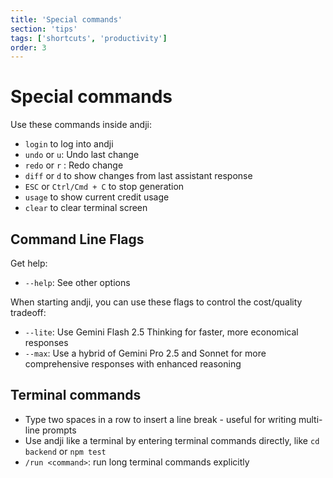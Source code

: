 ```yaml
---
title: 'Special commands'
section: 'tips'
tags: ['shortcuts', 'productivity']
order: 3
---
```


# Special commands

Use these commands inside andji:

- `login` to log into andji
- `undo` or `u`: Undo last change
- `redo` or `r` : Redo change
- `diff` or `d` to show changes from last assistant response
- `ESC` or `Ctrl/Cmd + C` to stop generation
- `usage` to show current credit usage
- `clear` to clear terminal screen

## Command Line Flags

Get help:

- `--help`: See other options

When starting andji, you can use these flags to control the cost/quality tradeoff:

- `--lite`: Use Gemini Flash 2.5 Thinking for faster, more economical responses
- `--max`: Use a hybrid of Gemini Pro 2.5 and Sonnet for more comprehensive responses with enhanced reasoning

## Terminal commands

- Type two spaces in a row to insert a line break - useful for writing multi-line prompts
- Use andji like a terminal by entering terminal commands directly, like `cd backend` or `npm test`
- `/run <command>`: run long terminal commands explicitly
